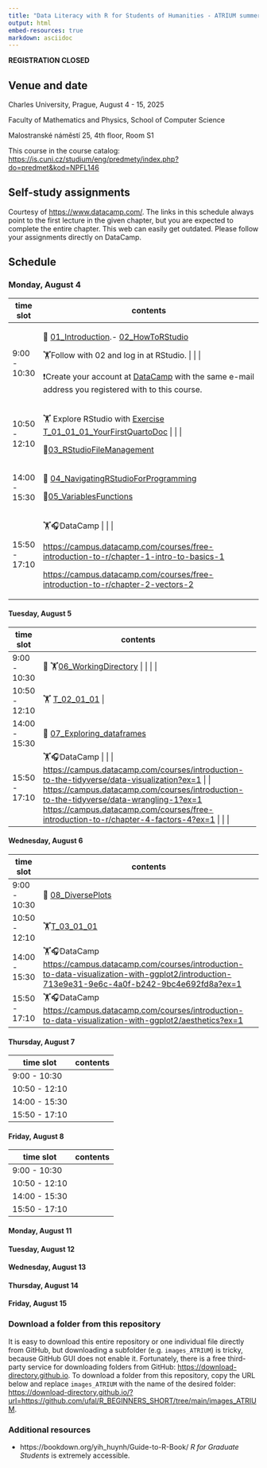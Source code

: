 ```yaml
---
title: "Data Literacy with R for Students of Humanities - ATRIUM summer school"
output: html
embed-resources: true
markdown: asciidoc
---
```


**REGISTRATION CLOSED**

## Venue and date

Charles University, Prague, August 4 - 15, 2025

Faculty of Mathematics and Physics, School of Computer Science

Malostranské náměstí 25, 4th floor, Room S1

This course in the course catalog: <https://is.cuni.cz/studium/eng/predmety/index.php?do=predmet&kod=NPFL146>

## Self-study assignments

Courtesy of <https://www.datacamp.com/>. The links in this schedule always point to the first lecture in the given chapter, but you are expected to complete the entire chapter. This web can easily get outdated. Please follow your assignments directly on DataCamp.

## Schedule

### Monday, August 4

+---------------+------------------------------------------------------------------------------------------------------------------------------------------------------------------------+
| time slot     | contents                                                                                                                                                               |
+===============+========================================================================================================================================================================+
| 9:00 - 10:30  | 🧭 [01_Introduction](https://ufal.github.io/R_BEGINNERS_SHORT/01_Introduction.html).- [02_HowToRStudio](https://ufal.github.io/R_BEGINNERS_SHORT/02_HowToRStudio.html) |
|               |                                                                                                                                                                        |
|               | 🏋️Follow with 02 and log in at RStudio. \| \|                                                                                                                          |
|               |                                                                                                                                                                        |
|               | ❗Create your account at [DataCamp](%5Bhttps://www.datacamp.com/users/sign_up%5D(#0)) with the same e-mail address you registered with to this course.                 |
+---------------+------------------------------------------------------------------------------------------------------------------------------------------------------------------------+
| 10:50 - 12:10 | 🏋️ Explore RStudio with [Exercise T_01_01_01_YourFirstQuartoDoc](https://ufal.github.io/R_BEGINNERS_SHORT/EXERCISES/T_01_01_01_YourFirstQuartoDoc.html) \| \|          |
|               |                                                                                                                                                                        |
|               | 🧭[03_RStudioFileManagement](https://ufal.github.io/R_BEGINNERS_SHORT/03_RStudioFileManagement.html)                                                                   |
+---------------+------------------------------------------------------------------------------------------------------------------------------------------------------------------------+
| 14:00 - 15:30 | 🧭 [04_NavigatingRStudioForProgramming](https://ufal.github.io/R_BEGINNERS_SHORT/04_NavigatingRStudioForProgramming.html)                                              |
|               |                                                                                                                                                                        |
|               | 🧭[05_VariablesFunctions](https://ufal.github.io/R_BEGINNERS_SHORT/05_VariablesFunctions.html)                                                                         |
+---------------+------------------------------------------------------------------------------------------------------------------------------------------------------------------------+
| 15:50 - 17:10 | 🏋️🎧DataCamp \| \|                                                                                                                                                     |
|               |                                                                                                                                                                        |
|               | <https://campus.datacamp.com/courses/free-introduction-to-r/chapter-1-intro-to-basics-1>                                                                               |
|               |                                                                                                                                                                        |
|               | <https://campus.datacamp.com/courses/free-introduction-to-r/chapter-2-vectors-2>                                                                                       |
+---------------+------------------------------------------------------------------------------------------------------------------------------------------------------------------------+

#### Tuesday, August 5

+---------------+------------------------------------------------------------------------------------------------------------------------------------------------------------------------------------------------------------------------------------------------------------------------------------------------------------+-------+
| time slot     | contents                                                                                                                                                                                                                                                                                                   |       |
+===============+============================================================================================================================================================================================================================================================================================================+=======+
| 9:00 - 10:30  | 🧭 🏋️[06_WorkingDirectory](#0) \| \|                                                                                                                                                                                                                                                                       |       |
+---------------+------------------------------------------------------------------------------------------------------------------------------------------------------------------------------------------------------------------------------------------------------------------------------------------------------------+-------+
| 10:50 - 12:10 | 🏋 ️[T_02_01_01](https://ufal.github.io/R_BEGINNERS_SHORT/EXERCISES/T_02_01_01.html) \|                                                                                                                                                                                                                      |       |
+---------------+------------------------------------------------------------------------------------------------------------------------------------------------------------------------------------------------------------------------------------------------------------------------------------------------------------+-------+
| 14:00 - 15:30 | 🧭 [07_Exploring_dataframes](https://ufal.github.io/R_BEGINNERS_SHORT/07_Exploring_dataframes.html)                                                                                                                                                                                                        |       |
+---------------+------------------------------------------------------------------------------------------------------------------------------------------------------------------------------------------------------------------------------------------------------------------------------------------------------------+-------+
| 15:50 - 17:10 | 🏋️🎧DataCamp \| \| \| <https://campus.datacamp.com/courses/introduction-to-the-tidyverse/data-visualization?ex=1> \| \| <https://campus.datacamp.com/courses/introduction-to-the-tidyverse/data-wrangling-1?ex=1> <https://campus.datacamp.com/courses/free-introduction-to-r/chapter-4-factors-4?ex=1> \| |       |
+---------------+------------------------------------------------------------------------------------------------------------------------------------------------------------------------------------------------------------------------------------------------------------------------------------------------------------+-------+

#### Wednesday, August 6


| time slot      | contents                                                                                                                                     |
|----------------|----------------------------------------------------------------------------------------------------------------------------------------------|
| 9:00 - 10:30   |🧭 [08_DiversePlots](https://ufal.github.io/R_BEGINNERS_SHORT/08_DiversePlots.html)                                                        |
| 10:50 - 12:10  |🏋[T_03_01_01](https://ufal.github.io/R_BEGINNERS_SHORT/EXERCISES/T_03_01_01.html)                                                            |
| 14:00 - 15:30  |🏋️🎧DataCamp <https://campus.datacamp.com/courses/introduction-to-data-visualization-with-ggplot2/introduction-713e9e31-9e6c-4a0f-b242-9bc4e692fd8a?ex=1>   |
| 15:50 - 17:10  |🏋️🎧DataCamp    <https://campus.datacamp.com/courses/introduction-to-data-visualization-with-ggplot2/aesthetics?ex=1>              |

#### Thursday, August 7

| time slot     | contents |
|---------------|----------|
| 9:00 - 10:30  |          |
| 10:50 - 12:10 |          |
| 14:00 - 15:30 |          |
| 15:50 - 17:10 |          |

#### Friday, August 8

| time slot     | contents |
|---------------|----------|
| 9:00 - 10:30  |          |
| 10:50 - 12:10 |          |
| 14:00 - 15:30 |          |
| 15:50 - 17:10 |          |

#### Monday, August 11

#### Tuesday, August 12

#### Wednesday, August 13

#### Thursday, August 14

#### Friday, August 15

### Download a folder from this repository

It is easy to download this entire repository or one individual file directly from GitHub, but downloading a subfolder (e.g. `images_ATRIUM`) is tricky, because GitHub GUI does not enable it. Fortunately, there is a free third-party service for downloading folders from GitHub: <https://download-directory.github.io>. To download a folder from this repository, copy the URL below and replace `images_ATRIUM` with the name of the desired folder: <https://download-directory.github.io/?url=https://github.com/ufal/R_BEGINNERS_SHORT/tree/main/images_ATRIUM>.

### Additional resources

-   https://bookdown.org/yih_huynh/Guide-to-R-Book/ *R for Graduate Students* is extremely accessible.
